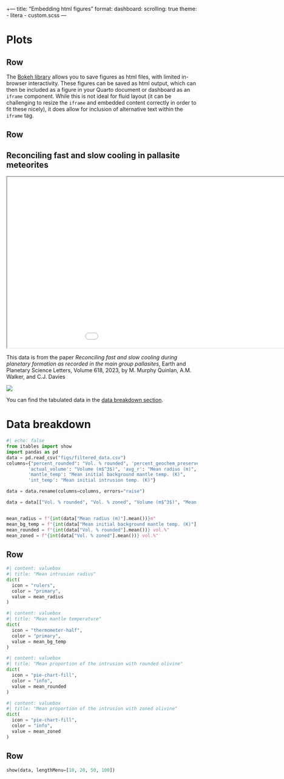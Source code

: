 +--- 
title: "Embedding html figures"
format:
    dashboard:
        scrolling: true 
        theme: 
        - litera
        - custom.scss
--- 

# Plots

## Row {height=170px}

::: {.card title="Embedding html graphics"}

The [Bokeh library](https://bokeh.org/) allows you to save figures as html files, with limited in-browser interactivity. These figures can be saved as html output, which can then be included as a figure in your Quarto document or dashboard as an `iframe` component. While this is not ideal for fluid layout (it can be challenging to resize the `iframe` and embedded content correctly in order to fit these nicely), it does allow for inclusion of alternative text within the `iframe` tag.

:::

## Row {height=540px}

::: {.card}
# Reconciling fast and slow cooling in pallasite meteorites

<iframe width="1100px" height="450px" src="./figs/three_panel_plot.html">
Alt text: three scatterplot graphs.</iframe>

:::

::: {.card width=30% title="Data source"}

This data is from the paper *Reconciling fast and slow cooling during planetary formation as recorded in the main group pallasites*, Earth and Planetary Science Letters, Volume 618, 2023, by M. Murphy Quinlan, A.M. Walker, and C.J. Davies

[![](https://zenodo.org/badge/DOI/10.1016/j.epsl.2023.118284.svg)](https://doi.org/10.1016/j.epsl.2023.118284)

You can find the tabulated data in the [data breakdown section](#data-breakdown).

:::


# Data breakdown

```python
#| echo: false
from itables import show
import pandas as pd
data = pd.read_csv("figs/filtered_data.csv")
columns={"percent_rounded": "Vol. % rounded", 'percent_geochem_preserved': "Vol. % zoned",
        'actual_volume': "Volume (m$^3$)", 'avg_r': "Mean radius (m)",
        'mantle_temp': "Mean initial background mantle temp. (K)", 
        'int_temp': "Mean initial intrusion temp. (K)"}

data = data.rename(columns=columns, errors="raise")

data = data[["Vol. % rounded", "Vol. % zoned", "Volume (m$^3$)", "Mean radius (m)", "Mean initial background mantle temp. (K)", "Mean initial intrusion temp. (K)"]]


mean_radius = f"{int(data["Mean radius (m)"].mean())}m"
mean_bg_temp = f"{int(data["Mean initial background mantle temp. (K)"].mean())}K"
mean_rounded = f"{int(data["Vol. % rounded"].mean())} vol.%"
mean_zoned = f"{int(data["Vol. % zoned"].mean())} vol.%"
```

## Row {height=200px}

```python
#| content: valuebox
#| title: "Mean intrusion radius"
dict(
  icon = "rulers",
  color = "primary",
  value = mean_radius
)
```

```python
#| content: valuebox
#| title: "Mean mantle temperature"
dict(
  icon = "thermometer-half",
  color = "primary",
  value = mean_bg_temp
)
```

```python
#| content: valuebox
#| title: "Mean proportion of the intrusion with rounded olivine"
dict(
  icon = "pie-chart-fill",
  color = "info",
  value = mean_rounded
)
```

```python
#| content: valuebox
#| title: "Mean proportion of the intrusion with zoned olivine"
dict(
  icon = "pie-chart-fill",
  color = "info",
  value = mean_zoned
)
```

## Row {height=400px}

```python
show(data, lengthMenu=[10, 20, 50, 100])
```
